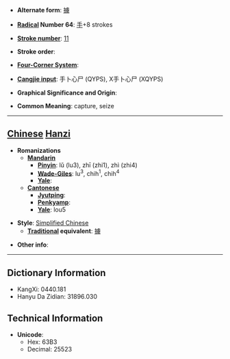 * '''Alternate form''': [[擄]]

* '''[[Wiktionary:Chinese radical index| Radical]] Number 64''': [[Wiktionary:Chinese radical index 手|手]]+8 strokes

* '''[[Wiktionary:Chinese total strokes index|Stroke number]]''': [[Wiktionary:Chinese total strokes index 11|11]]

* '''Stroke order''': 

* '''[[Wiktionary:Chinese four corner index|Four-Corner System]]''': 

* '''[[Wiktionary:Chinese Cangjie index|Cangjie input]]''': 手卜心尸 (QYPS), X手卜心尸 (XQYPS)

* '''Graphical Significance and Origin''': 

* '''Common Meaning''': capture, seize

----

== [[Chinese]] [[Hanzi]] ==

* '''Romanizations'''
** '''[[Mandarin]]'''
*** '''[[Pinyin]]''': lǔ (lu3), zhī (zhi1), zhì (zhi4)
*** '''[[Wade-Giles]]''': lu<sup>3</sup>, chih<sup>1</sup>, chih<sup>4</sup>
*** '''[[Yale]]''': 
** '''[[Cantonese]]'''
*** '''[[Jyutping]]''':
*** '''[[Penkyamp]]''': 
*** '''[[Yale]]''': lou5

* '''Style''': [[Simplified Chinese]] 
** '''[[Traditional Chinese|Traditional]] equivalent''': [[擄]]

* '''Other info''': 

----

== Dictionary Information ==

* KangXi: 0440.181
* Hanyu Da Zidian: 31896.030

== Technical Information ==

* '''Unicode''':
** Hex: 63B3
** Decimal: 25523